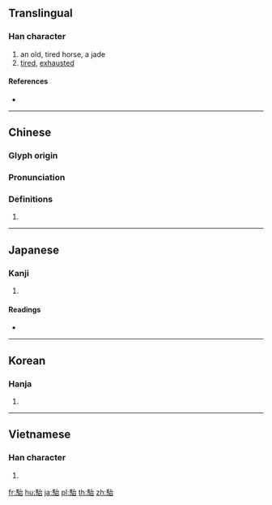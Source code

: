 {{character info/new}}
{{also|骀}}
==Translingual==

===Han character===
{{Han char|rn=187|rad=馬|as=05|sn=15|four=73360|canj=SFIR|ids=⿰馬台}}

# an old, tired horse, a jade
# [[tired]], [[exhausted]]

====References====
* {{Han ref|kx=1436.160|dkj=44675|dj=1961.080|hdz=74551.050|uh=99D8|ud=39384|bh=E8CE|bd=59598}}

----

==Chinese==
{{zh-forms|s=骀}}

===Glyph origin===
{{Han etym}}

===Pronunciation===
{{zh-pron
|m=tái
|c=toi4,doi6,toi5
|h=pfs=
|md=
|mn=
|w=
|mc=y
|oc=y
|cat=
}}

===Definitions===
{{zh-hanzi}}

# {{rfdef|lang=zh}}

----

==Japanese==

===Kanji===
{{ja-kanji|grade=|rs=馬05}}

# {{defn|lang=ja|sort=馬05}}

====Readings====
* {{ja-readings|on=[[たい]] (tai)|kun=[[ぬぐ]] (nugu), [[にぶい]] (nibui), [[おろか]] (oroka)}}

----

==Korean==

===Hanja===
{{ko-hanja|hangeul=타|eumhun=|rv=ta|mr=t'a|y=tha}}

# {{defn|lang=ko|sort=馬05}}

----

==Vietnamese==

===Han character===
{{vi-hantu|[[đài]]|rs=馬05}}

# {{defn|lang=vi|sort=馬05}}

[[fr:駘]]
[[hu:駘]]
[[ja:駘]]
[[pl:駘]]
[[th:駘]]
[[zh:駘]]